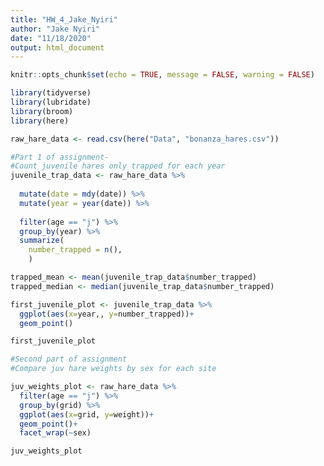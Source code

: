 ```yaml
---
title: "HW_4_Jake_Nyiri"
author: "Jake Nyiri"
date: "11/18/2020"
output: html_document
---
```


```r
knitr::opts_chunk$set(echo = TRUE, message = FALSE, warning = FALSE)
```

```r
library(tidyverse)
library(lubridate)
library(broom)
library(here)

raw_hare_data <- read.csv(here("Data", "bonanza_hares.csv"))

```

```r
#Part 1 of assignment-
#Count juvenile hares only trapped for each year
juvenile_trap_data <- raw_hare_data %>% 
  
  mutate(date = mdy(date)) %>% 
  mutate(year = year(date)) %>%  
  
  filter(age == "j") %>% 
  group_by(year) %>% 
  summarize(
    number_trapped = n(),
    )

trapped_mean <- mean(juvenile_trap_data$number_trapped)
trapped_median <- median(juvenile_trap_data$number_trapped)

```
```r
first_juvenile_plot <- juvenile_trap_data %>% 
  ggplot(aes(x=year,, y=number_trapped))+
  geom_point()

first_juvenile_plot
```

```r
#Second part of assignment
#Compare juv hare weights by sex for each site

juv_weights_plot <- raw_hare_data %>% 
  filter(age == "j") %>% 
  group_by(grid) %>% 
  ggplot(aes(x=grid, y=weight))+
  geom_point()+
  facet_wrap(~sex)

juv_weights_plot
```


